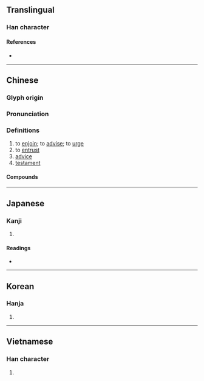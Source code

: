 {{character info/new}}
{{also|嘱}}
==Translingual==

===Han character===
{{Han char|rn=30|rad=口|as=21|sn=24|four=67027|canj=RSEI|ids=⿰口屬}}

====References====
* {{Han ref|kx=0215.290|dkj=04654|dj=0438.360|hdz=10709.150|uh=56D1|ud=22225|bh=C5F1|bd=50673}}

----

==Chinese==
{{zh-forms|s=嘱}}

===Glyph origin===
{{Han etym}}

===Pronunciation===
{{zh-pron
|m=zhǔ
|c=zuk1
|mn=chiok
|mc=y
|oc=y
|cat=n,v
}}

===Definitions===
{{zh-hanzi}}

# to [[enjoin]]; to [[advise]]; to [[urge]]
# to [[entrust]]
# [[advice]]
# [[testament]]

====Compounds====
{{zh-der|代筆遺囑|公證遺囑|切囑|千叮萬囑|叮囑|囑付|囑咐|囑託|密封遺囑|敦囑|買囑|遺囑|醫囑|雅囑}}

----

==Japanese==
{{ja-kanji forms|嘱|囑}}

===Kanji===
{{ja-kanji|grade=|rs=口21|shin=嘱}}

# {{defn|lang=ja|sort=口21}}

====Readings====
* {{ja-readings|on=[[しょく]] (shoku)|kun=[[たのむ]] (tanomu)}}

----

==Korean==

===Hanja===
{{ko-hanja|hangeul=[[촉]]|rv=chok|mr=ch'ok}}

# {{defn|lang=ko|sort=口21}}

----

==Vietnamese==

===Han character===
{{vi-hantu|[[chúc]]|rs=口21}}

# {{defn|lang=vi|sort=口21}}
